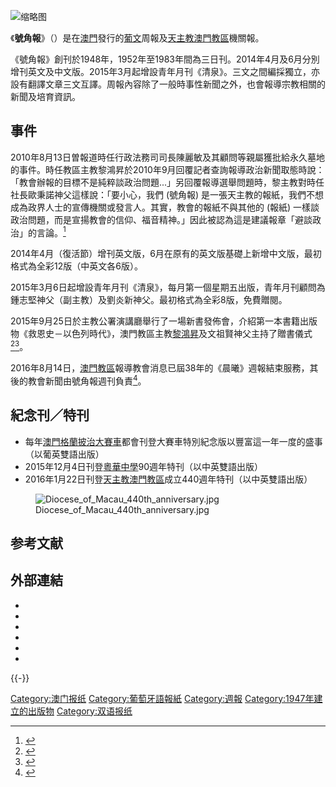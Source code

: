 {{refimprove|time=2019-08-22T18:49:51+00:00}}
[[File:Chinese_1st_page_July_24_2015.jpg|缩略图]]
{{Infobox Newspaper
| 名稱    = 《號角報》<br>''Jornal O Clarim''
| 類型    = 周報
| 版式    = 周刊
| 擁有者  = [[天主教澳門教區|天主教澳門教區]] 
| 出版商  = 
| 創辦人  = 
| 社長及總編輯    = 文祖賢神父 （Fr. Joey Mario O Mandia）
| 葡文主編    = 安卡納（José Miguel Encarnação）
| 中文主編  = 姚子汶 (Yiu Tsz Man, Jasmin) 
| 英文主編  = 杜亮神父（Fr. Leonard Dollentas）
| 作者群  = 
| 創刊日  = 1948年5月2日
| 停刊日  = 
| 政治立場= 
| 語言    = [[葡文|葡文]] [[中文|中文]] [[英文|英文]]
| 售價    =5元 （中英） / 12元 （中英葡） 
| 總部    = 水坑尾街151號銀輝大廈1/G
| 發行量  = 
| ISSN    = 
| 網站    = [https://www.oclarim.com.mo www.oclarim.com.mo]
|電郵地址 (中英文版) = oclarim.mo@gmail.com|電郵地址 (葡文版) = clarim@macau.ctm.net}}

《'''號角報'''》（{{lang-pt|'''''O Clarim'''''/'''''Jornal O Clarim'''''}}）是在[[澳門|澳門]]發行的[[葡文|葡文]]周報及[[天主教澳門教區|天主教澳門教區]]機關報。

《號角報》創刊於1948年，1952年至1983年間為三日刊。2014年4月及6月分別增刊英文及中文版。2015年3月起增設青年月刊《清泉》。三文之間編採獨立，亦設有翻譯文章三文互譯。周報內容除了一般時事性新聞之外，也會報導宗教相關的新聞及培育資訊。

==事件==
2010年8月13日曽報道時任行政法務司司長陳麗敏及其顧問等親屬獲批給永久墓地的事件。時任教區主教黎鴻昇於2010年9月回覆記者查詢報導政治新聞取態時說：「教會辦報的目標不是純粹談政治問題...」另回覆報導選舉問題時，黎主教對時任社長歐秉諾神父這樣說：「要小心，我們 (號角報) 是一張天主教的報紙，我們不想成為政界人士的宣傳機關或發言人。其實，教會的報紙不與其他的 (報紙) 一樣談政治問題，而是宣揚教會的信仰、福音精神。」因此被認為這是建議報章「避談政治」的言論。<ref>{{cite news|publisher = [[正報|正報]]|date = 2010-09-08|title = 主教認囑教會報  勿談政治|pages = 1}}</ref>

2014年4月（復活節）增刊英文版，6月在原有的英文版基礎上新增中文版，最初格式為全彩12版（中英文各6版）。

2015年3月6日起增設青年月刊《清泉》，每月第一個星期五出版，青年月刊顧問為鍾志堅神父（副主教）及劉炎新神父。最初格式為全彩8版，免費贈閱。

2015年9月25日於主教公署演講廳舉行了一場新書發佈會，介紹第一本書籍出版物《救恩史－以色列時代》，澳門教區主教[[黎鴻昇|黎鴻昇]]及文祖賢神父主持了贈書儀式<ref>{{Cite web|url = http://www.oclarim.com.mo/zh/2015/10/02/《救恩史－－以色列時代》新書發佈會/|title = 《救恩史－－以色列時代》新書發佈會|accessdate = 2016-01-19|author = |date = |publisher = |archive-date = 2020-08-10|archive-url = https://web.archive.org/web/20200810190238/https://www.oclarim.com.mo/zh/2015/10/02/%E3%80%8A%E6%95%91%E6%81%A9%E5%8F%B2%EF%BC%8D%EF%BC%8D%E4%BB%A5%E8%89%B2%E5%88%97%E6%99%82%E4%BB%A3%E3%80%8B%E6%96%B0%E6%9B%B8%E7%99%BC%E4%BD%88%E6%9C%83/|dead-url = no}}</ref><ref>{{Cite book|title = 救恩史 – 以色列時代|last = |first = |publisher = 澳門號角報/清泉出版社|year = 2015|isbn = |location = |pages = |url = http://www.catholiccentre.org.hk/cbook.asp?lKey=3943&bSearchResult=true|access-date = 2016-01-18|archive-url = https://web.archive.org/web/20160201121900/http://www.catholiccentre.org.hk/cbook.asp?lKey=3943&bSearchResult=true|archive-date = 2016-02-01|dead-url = yes}}</ref>。

2016年8月14日，[[澳門教區|澳門教區]]報導教會消息已屆38年的《晨曦》週報結束服務，其後的教會新聞由號角報週刊負責<ref>{{Cite web |url=http://www.oclarim.com.mo/zh/2016/07/22/澳門教區主教公署秘書長辦公處通告-4/ |title=澳門教區主教公署秘書長辦公處通告 |access-date=2016-08-20 |archive-date=2018-06-22 |archive-url=https://web.archive.org/web/20180622020716/http://www.oclarim.com.mo/zh/2016/07/22/%e6%be%b3%e9%96%80%e6%95%99%e5%8d%80%e4%b8%bb%e6%95%99%e5%85%ac%e7%bd%b2%e7%a7%98%e6%9b%b8%e9%95%b7%e8%be%a6%e5%85%ac%e8%99%95%e9%80%9a%e5%91%8a-4/ |dead-url=no }}</ref>。

== 紀念刊／特刊 ==
* 每年[[澳門格蘭披治大賽車|澳門格蘭披治大賽車]]都會刊登大賽車特別紀念版以豐富這一年一度的盛事（以葡英雙語出版）
* 2015年12月4日刊登[[粵華中學|粵華中學]]90週年特刊（以中英雙語出版）
* 2016年1月22日刊登[[天主教澳門教區|天主教澳門教區]]成立440週年特刊（以中英雙語出版）
[[File:Diocese_of_Macau_440th_anniversary.jpg|thumb]]

==参考文献==
{{reflist}}

== 外部連結 ==
*{{official|https://www.oclarim.com.mo}}{{pt}}{{zh-tw}}{{en}}
*{{Instagram|oclarim.mo}}{{zh-tw}}
*{{Instagram|oclarim.mo_en}}{{en}}
*{{Facebook|JornalOClarim}}{{pt}}
*{{Facebook|oclarimchi}}{{zh-tw}}
*{{Facebook|oclarimeng}}{{en}}

{{-}}
{{Macau newspaper}}

[[Category:澳门报纸|Category:澳门报纸]]
[[Category:葡萄牙語報紙|Category:葡萄牙語報紙]]
[[Category:週報|Category:週報]]
[[Category:1947年建立的出版物|Category:1947年建立的出版物]]
[[Category:双语报纸|Category:双语报纸]]